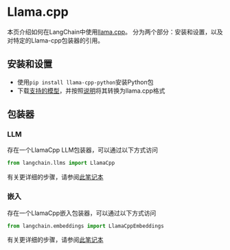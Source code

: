 # Llama.cpp

本页介绍如何在LangChain中使用[llama.cpp](https://github.com/ggerganov/llama.cpp)。
分为两个部分：安装和设置，以及对特定的Llama-cpp包装器的引用。

## 安装和设置
- 使用`pip install llama-cpp-python`安装Python包
- 下载[支持的模型](https://github.com/ggerganov/llama.cpp#description)，并按照[说明](https://github.com/ggerganov/llama.cpp)将其转换为llama.cpp格式

## 包装器

### LLM

存在一个LlamaCpp LLM包装器，可以通过以下方式访问
```python
from langchain.llms import LlamaCpp
```
有关更详细的步骤，请参阅[此笔记本](/docs/modules/model_io/models/llms/integrations/llamacpp.html)

### 嵌入

存在一个LlamaCpp嵌入包装器，可以通过以下方式访问
```python
from langchain.embeddings import LlamaCppEmbeddings
```
有关更详细的步骤，请参阅[此笔记本](/docs/modules/data_connection/text_embedding/integrations/llamacpp.html)
